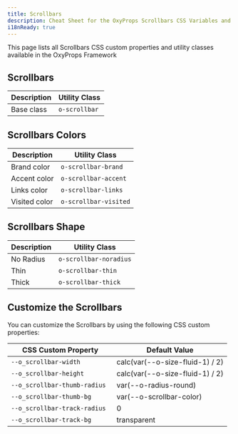 ```yaml
---
title: Scrollbars
description: Cheat Sheet for the OxyProps Scrollbars CSS Variables and Utility Classes.
i18nReady: true
---
```



This page lists all Scrollbars CSS custom properties and utility classes available in the OxyProps Framework

## Scrollbars

| Description | Utility Class                                                    |
| ----------- | ---------------------------------------------------------------- |
| Base class  | <ClipboardCopy value="o-scrollbar">`o-scrollbar`</ClipboardCopy> |

## Scrollbars Colors

| Description   | Utility Class                                                                    |
| ------------- | -------------------------------------------------------------------------------- |
| Brand color   | <ClipboardCopy value="o-scrollbar-brand">`o-scrollbar-brand`</ClipboardCopy>     |
| Accent color  | <ClipboardCopy value="o-scrollbar-accent">`o-scrollbar-accent`</ClipboardCopy>   |
| Links color   | <ClipboardCopy value="o-scrollbar-links">`o-scrollbar-links`</ClipboardCopy>     |
| Visited color | <ClipboardCopy value="o-scrollbar-visited">`o-scrollbar-visited`</ClipboardCopy> |

## Scrollbars Shape

| Description | Utility Class                                                                      |
| ----------- | ---------------------------------------------------------------------------------- |
| No Radius   | <ClipboardCopy value="o-scrollbar-noradius">`o-scrollbar-noradius`</ClipboardCopy> |
| Thin        | <ClipboardCopy value="o-scrollbar-thin">`o-scrollbar-thin`</ClipboardCopy>         |
| Thick       | <ClipboardCopy value="o-scrollbar-thick">`o-scrollbar-thick`</ClipboardCopy>       |

## Customize the Scrollbars

You can customize the Scrollbars by using the following CSS custom properties:

| CSS Custom Property                                                                                | Default Value                   |
| -------------------------------------------------------------------------------------------------- | ------------------------------- |
| <ClipboardCopy value="--o_scrollbar-width">`--o_scrollbar-width`</ClipboardCopy>                   | calc(var(--o-size-fluid-1) / 2) |
| <ClipboardCopy value="--o_scrollbar-height">`--o_scrollbar-height`</ClipboardCopy>                 | calc(var(--o-size-fluid-1) / 2) |
| <ClipboardCopy value="--o_scrollbar-thumb-radius">`--o_scrollbar-thumb-radius`</ClipboardCopy>     | var(--o-radius-round)           |
| <ClipboardCopy value="--o_scrollbar-thumb-bg">`--o_scrollbar-thumb-bg`</ClipboardCopy>             | var(--o-scrollbar-color)        |
| <ClipboardCopy value="--o_scrollbar-track-radius ">`--o_scrollbar-track-radius `</ClipboardCopy  > | 0                               |
| <ClipboardCopy value="--o_scrollbar-track-bg">`--o_scrollbar-track-bg`</ClipboardCopy    >         | transparent                     |
